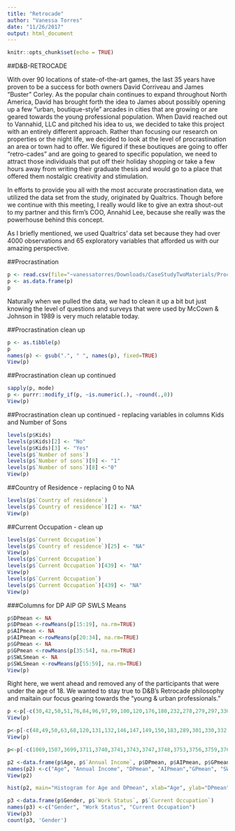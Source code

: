 ```yaml
---
title: "Retrocade"
author: "Vanessa Torres"
date: "11/26/2017"
output: html_document
---
```


```r
knitr::opts_chunk$set(echo = TRUE)
```

##D&B-RETROCADE

With over 90 locations of state-of-the-art games, the last 35 years have proven to be a success for both owners David Corriveau and James "Buster" Corley. As the popular chain continues to expand throughout North America, David has brought forth the idea to James about possibly opening up a few "urban, boutique-style" arcades in cities that are growing or are geared towards the young professional population. When David reached out to Vannahid, LLC and pitched his idea to us, we decided to take this project with an entirely different approach. Rather than focusing our research on properties or the night life, we decided to look at the level of procrastination an area or town had to offer.  We figured if these boutiques are going to offer "retro-cades" and are going to geared to specific population, we need to attract those individuals that put off their holiday shopping or take a few hours away from writing their graduate thesis and would go to a place that offered them nostalgic creativity and stimulation. 

In efforts to provide you all with the most accurate procrastination data, we utilized the data set from the study, originated by Qualtrics.  Though before we continue with this meeting, I really would like to give an extra shout-out to my partner and this firm's COO, Annahid Lee, because she really was the powerhouse behind this concept. 

As I briefly mentioned, we used Qualtrics' data set because they had over 4000 observations and 65 exploratory variables that afforded us with our amazing perspective. 


##Procrastination
```r
p <- read.csv(file="~vanessatorres/Downloads/CaseStudyTwoMaterials/Procrastination.csv", header=TRUE)
p <- as.data.frame(p)
p
```
Naturally when we pulled the data, we had to clean it up a bit but just knowing the level of questions and surveys that were used by McCown & Johnson in 1989 is very much relatable today.

##Procrastination clean up
```r
p <- as.tibble(p)
p
names(p) <- gsub(".", " ", names(p), fixed=TRUE)
View(p)
```
##Procrastination clean up continued
```r
sapply(p, mode)
p <- purrr::modify_if(p, ~is.numeric(.), ~round(.,0))
View(p)
```
##Procrastination clean up continued - replacing variables in columns Kids and Number of Sons
```r
levels(p$Kids)
levels(p$Kids)[2] <- "No"
levels(p$Kids)[3] <- "Yes"
levels(p$`Number of sons`)
levels(p$`Number of sons`)[9] <- "1"
levels(p$`Number of sons`)[8] <-"0"
View(p)
```
##Country of Residence - replacing  0 to NA
```r
levels(p$`Country of residence`)
levels(p$`Country of residence`)[2] <- "NA"
View(p)
```
##Current Occupation - clean up
```r
levels(p$`Current Occupation`)
levels(p$`Country of residence`)[25] <- "NA"
View(p)
levels(p$`Current Occupation`)
levels(p$`Current Occupation`)[439] <- "NA"
View(p)
levels(p$`Current Occupation`)
levels(p$`Current Occupation`)[439] <- "NA"
View(p)
```
###Columns for DP AIP GP SWLS Means 
```r
p$DPmean <- NA
p$DPmean <-rowMeans(p[15:19], na.rm=TRUE)
p$AIPmean <- NA
p$AIPmean <-rowMeans(p[20:34], na.rm=TRUE)
p$GPmean <- NA
p$GPmean <-rowMeans(p[35:54], na.rm=TRUE)
p$SWLSmean <- NA
p$SWLSmean <-rowMeans(p[55:59], na.rm=TRUE)
View(p)
```
Right here, we went ahead and removed any of the participants that were under the age of 18.  We wanted to stay true to D&B's Retrocade philosophy and maitain our focus gearing towards the "young & urban professionals."
```r
p <-p[-c(30,42,50,51,76,84,96,97,99,100,120,176,180,232,278,279,297,330,341,342,352,362,370,376,377,400,411,460,500,621,660,703,799,817,825,826,834,836,848,856,862,876,880,895,909,934,959,992,995,1020,1036,1092,1097,1101,1111,1160,1189,1211,1233,1315,1345,1361,1555,1558,1563,1637,1709,1719,1735,1750,1777,1785,1805,1821,1829,1834,1874,1924,2023,2036,2043,2046,2051,2054,2056,2064,2065,2066,2069,2070,2074,2080,2081,2085,2086,2090,2105,2109,2111,2112,2118,2120,2121,2124,2129,2130,2132,2136,2137,2138,2139,2140,2141,2148,2155,2211,2296,2297,2306,2314,2345,2349,2367,2399,2438,2486,2503,2507,2510,2511,2538,2539,2540,2573,2577,2583,2595,2605,2612,2621,2629,2646,2648,2659,2667,2669,2687,2697,2700,2718,2754,2776,2778,2791,2797,2799,2817,2825,2833,2853,2892,2900,2909,2910,2911,2912,2913,2914,2915,2919,2920,2921,2926,2927,2930,2931,2935,2936,2937,2938,2940,2945,2948,2949,2951,2952,2953,2954,2956,2960,2968,2969,2970,2976,2979,2984,2985,2987,2990,2991,2996,3034,3080,3197,3200,3301,3454,3527,3656,3658), ]
View(p)
```
```r
p<-p[-c(48,49,50,63,68,120,131,132,146,147,149,150,183,289,301,330,332,346,449,455,564,565,583,615,626,627,642,649,651,662,701,707,708,731,742,790,829,842,880,891,911,948,1094,1112,1115,1174,1184,1192,1194,1291,1292,1340,1363,1440,1447,1450,1462,1522,1542,1580,1603,1617,1661,1671,1675,1680,1695,1710,1720,1731,1744,1778,1795,1822,1831,1913,1944,1955,1959,2008,2046,2048,2090,2095,2105,2121,2123,2177,2190,2200,2212,2277,2380,2407,2433,2505,2543,2623,2633,2648,2656,2657,2664,2666,2676,2684,2690,2703,2707,2722,2735,2764,2787,2806,2822,2877,2881,2885,2895,2944,2973,2994,3015,3096,3126,3142,3334,3337,3342,3416,3486,3496,3512,3527,3554,3562,3582,3598,3606,3611,3651,3701,3800,3813,3819,3820,3821,3822,3823,3824,3825,3826,3835,3836,3837,3844,3846,3851,3852,3857,3959,3860,3861,3864,3870,3874,3875,3878,3880,3881,3884,3888,3898,3899,3900,3908,3911), ]
View(p)
```
```r
p<-p[-c(1069,1507,3699,3711,3740,3741,3743,3747,3748,3753,3756,3759,3764,3767,3769,3777,3778,3779,3782,3786,3791,3792,3793,3797,3798,3802,3817,3821,3823,3824,3830,3832,3833,3836,3841,3842,3844,3848,3849,3850,3851,3852,3853,3867), ]
```
```r
p2 <-data.frame(p$Age, p$`Annual Income`, p$DPmean, p$AIPmean, p$GPmean, p$SWLSmean)
names(p2) <-c("Age", "Annual Income", "DPmean", "AIPmean","GPmean", "SWLSmean")
View(p2)
```
```r
hist(p2, main="Histogram for Age and DPmean", xlab="Age", ylab="DPmean", border="blue", col="green", xlim=c(18,80), las=1, breaks=5)
```
```r
p3 <-data.frame(p$Gender, p$`Work Status`, p$`Current Occupation`)
names(p3) <-c("Gender", "Work Status", "Current Occupation")
View(p3)
count(p3, 'Gender')
```
